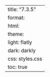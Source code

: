 ---
title: "7.3.5"
format:
    html:
        theme:
            light: flatly
            dark: darkly
        css: styles.css
        toc: true
---